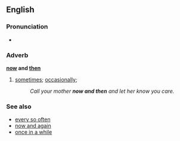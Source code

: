 ==English==
===Pronunciation===
*{{audio|en-us-now_and_then.ogg|Audio (US)}}

===Adverb===
'''[[now]] and [[then]]'''
#{{idiom}} [[sometimes]]; [[occasionally]]; 
#:''Call your mother '''now and then''' and let her know you care.''

===See also===
*[[every so often]]
*[[now and again]]
*[[once in a while]]